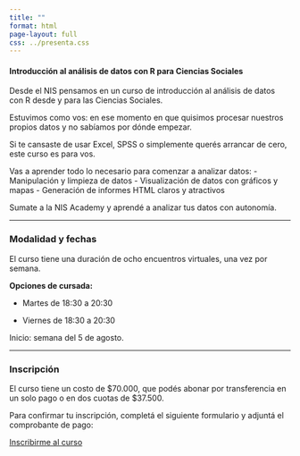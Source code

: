 ```yaml
---
title: ""
format: html
page-layout: full
css: ../presenta.css
---
```

#### **Introducción al análisis de datos con R para Ciencias Sociales**

Desde el NIS pensamos en un curso de introducción al análisis de datos con R desde y para las Ciencias Sociales.

Estuvimos como vos: en ese momento en que quisimos procesar nuestros propios datos y no sabíamos por dónde empezar.

Si te cansaste de usar Excel, SPSS o simplemente querés arrancar de cero, este curso es para vos.

Vas a aprender todo lo necesario para comenzar a analizar datos:
- Manipulación y limpieza de datos
- Visualización de datos con gráficos y mapas
- Generación de informes HTML claros y atractivos

Sumate a la NIS Academy y aprendé a analizar tus datos con autonomía.

---

### Modalidad y fechas

El curso tiene una duración de ocho encuentros virtuales, una vez por semana.

**Opciones de cursada:**

- Martes de 18:30 a 20:30

- Viernes de 18:30 a 20:30

Inicio: semana del 5 de agosto.

---

### Inscripción

El curso tiene un costo de $70.000, que podés abonar por transferencia en un solo pago o en dos cuotas de $37.500.

Para confirmar tu inscripción, completá el siguiente formulario y adjuntá el comprobante de pago:

[Inscribirme al curso](https://es.research.net/r/curso-intro-r-nis){target="_blank" .btn}


